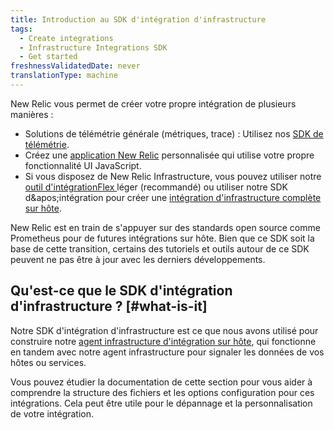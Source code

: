 ```yaml
---
title: Introduction au SDK d'intégration d'infrastructure
tags:
  - Create integrations
  - Infrastructure Integrations SDK
  - Get started
freshnessValidatedDate: never
translationType: machine
---
```


New Relic vous permet de créer votre propre intégration de plusieurs manières :

* Solutions de télémétrie générale (métriques, trace) : Utilisez nos [SDK de télémétrie](/docs/data-ingest-apis/get-data-new-relic/new-relic-sdks/telemetry-sdks-send-custom-telemetry-data-new-relic).
* Créez une [application New Relic](/docs/new-relic-one/use-new-relic-one/build-new-relic-one/new-relic-one-build-your-own-custom-new-relic-one-application) personnalisée qui utilise votre propre fonctionnalité UI JavaScript.
* Si vous disposez de New Relic Infrastructure, vous pouvez utiliser notre [outil d&apos;intégrationFlex ](/docs/integrations/host-integrations/host-integrations-list/flex-integration-tool-build-your-own-integration)léger (recommandé) ou utiliser notre SDK d&amp;apos;intégration pour créer une [intégration d&apos;infrastructure complète sur hôte](/docs/integrations/host-integrations/getting-started/introduction-host-integrations).

<Callout variant="important">
  New Relic est en train de s&apos;appuyer sur des standards open source comme Prometheus pour de futures intégrations sur hôte. Bien que ce SDK soit la base de cette transition, certains des tutoriels et outils autour de ce SDK peuvent ne pas être à jour avec les derniers développements.
</Callout>

## Qu&apos;est-ce que le SDK d&apos;intégration d&apos;infrastructure ? [#what-is-it]

Notre SDK d&apos;intégration d&apos;infrastructure est ce que nous avons utilisé pour construire notre [agent infrastructure d&apos;intégration sur hôte](/docs/infrastructure/host-integrations/installation/install-infrastructure-host-integrations), qui fonctionne en tandem avec notre agent infrastructure pour signaler les données de vos hôtes ou services.

Vous pouvez étudier la documentation de cette section pour vous aider à comprendre la structure des fichiers et les options configuration pour ces intégrations. Cela peut être utile pour le dépannage et la personnalisation de votre intégration.
